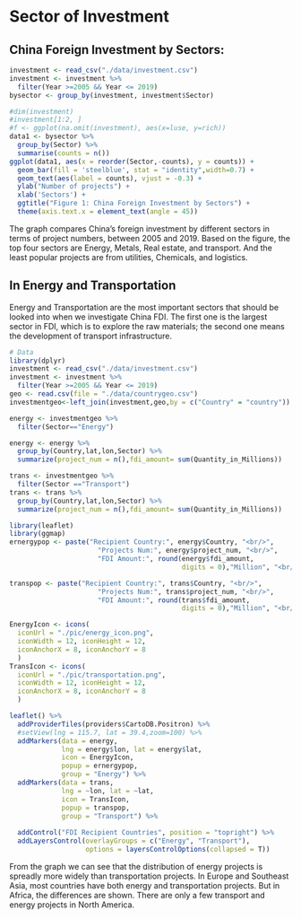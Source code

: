 # Sector of Investment

## China Foreign Investment by Sectors:
```r
investment <- read_csv("./data/investment.csv")
investment <- investment %>%
  filter(Year >=2005 && Year <= 2019)
bysector <- group_by(investment, investment$Sector)

#dim(investment)
#investment[1:2, ]
#f <- ggplot(na.omit(investment), aes(x=luse, y=rich))
data1 <- bysector %>%
  group_by(Sector) %>%
  summarise(counts = n())
ggplot(data1, aes(x = reorder(Sector,-counts), y = counts)) +
  geom_bar(fill = 'steelblue', stat = "identity",width=0.7) +
  geom_text(aes(label = counts), vjust = -0.3) +
  ylab("Number of projects") +
  xlab('Sectors') +
  ggtitle("Figure 1: China Foreign Investment by Sectors") +
  theme(axis.text.x = element_text(angle = 45))
```  

The graph compares China's foreign investment by different sectors in terms of project numbers, between 2005 and 2019. Based on the figure, the top four sectors are Energy, Metals, Real estate, and transport. And the least popular projects are from utilities, Chemicals, and logistics.


## In Energy and Transportation
Energy and Transportation are the most important sectors that should be looked into when we investigate China FDI. The first one is the largest sector in FDI, which is to explore the raw materials; the second one means the development of transport infrastructure. 
```r
# Data
library(dplyr)
investment <- read_csv("./data/investment.csv")
investment <- investment %>%
  filter(Year >=2005 && Year <= 2019)
geo <- read.csv(file = "./data/countrygeo.csv")
investmentgeo<-left_join(investment,geo,by = c("Country" = "country"))

energy <- investmentgeo %>%
  filter(Sector=="Energy") 

energy <- energy %>%
  group_by(Country,lat,lon,Sector) %>%
  summarize(project_num = n(),fdi_amount= sum(Quantity_in_Millions))

trans <- investmentgeo %>%
  filter(Sector =="Transport") 
trans <- trans %>%
  group_by(Country,lat,lon,Sector) %>%
  summarize(project_num = n(),fdi_amount= sum(Quantity_in_Millions))

```
```r
library(leaflet)
library(ggmap)
ernergypop <- paste("Recipient Country:", energy$Country, "<br/>",
                      "Projects Num:", energy$project_num, "<br/>",
                      "FDI Amount:", round(energy$fdi_amount, 
                                           digits = 0),"Million", "<br/>")

transpop <- paste("Recipient Country:", trans$Country, "<br/>",
                      "Projects Num:", trans$project_num, "<br/>",
                      "FDI Amount:", round(trans$fdi_amount, 
                                           digits = 0),"Million", "<br/>")

EnergyIcon <- icons(
  iconUrl = "./pic/energy_icon.png",
  iconWidth = 12, iconHeight = 12,
  iconAnchorX = 8, iconAnchorY = 8
  )
TransIcon <- icons(
  iconUrl = "./pic/transportation.png",
  iconWidth = 12, iconHeight = 12,
  iconAnchorX = 8, iconAnchorY = 8
  )

leaflet() %>%
  addProviderTiles(providers$CartoDB.Positron) %>%
  #setView(lng = 115.7, lat = 39.4,zoom=100) %>%
  addMarkers(data = energy, 
             lng = energy$lon, lat = energy$lat,
             icon = EnergyIcon,
             popup = ernergypop,
             group = "Energy") %>%
  addMarkers(data = trans, 
             lng = ~lon, lat = ~lat,
             icon = TransIcon,
             popup = transpop,
             group = "Transport") %>%
  
  addControl("FDI Recipient Countries", position = "topright") %>%
  addLayersControl(overlayGroups = c("Energy", "Transport"),
                   options = layersControlOptions(collapsed = T))
```

From the graph we can see that the distribution of energy projects is spreadly more widely than transportation projects. 
In Europe and Southeast Asia, most countries have both energy and transportation projects. But in Africa, the differences are shown.
There are only a few transport and energy projects in North America.
